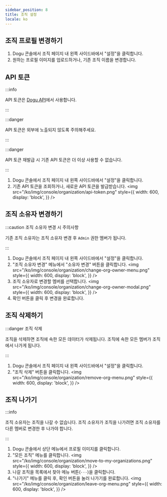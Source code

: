 ```yaml
---
sidebar_position: 8
title: 조직 설정
locale: ko
---
```



## 조직 프로필 변경하기

<OrgnizationOwnerPermission prefix="조직 프로필 변경은" />

1. Dogu 콘솔에서 조직 페이지 내 왼쪽 사이드바에서 "설정"을 클릭합니다.
2. 원하는 프로필 이미지를 업로드하거나, 기존 조직 이름을 변경합니다.

## API 토큰

<OrganizationAdminPermission prefix="API 토큰 조회 및 재발급은" />

:::info

API 토큰은 [Dogu API](/api)에서 사용합니다.

:::

:::danger

API 토큰은 외부에 노출되지 않도록 주의해주세요.

:::

:::danger

API 토큰 재발급 시 기존 API 토큰은 더 이상 사용할 수 없습니다.

:::

1. Dogu 콘솔에서 조직 페이지 내 왼쪽 사이드바에서 "설정"을 클릭합니다.
2. 기존 API 토큰을 조회하거나, 새로운 API 토큰을 발급받습니다.
   <img
     src="/ko/img/console/organization/api-token.png"
     style={{
       width: 600,
       display: 'block',
     }}
   />

## 조직 소유자 변경하기

<OrgnizationOwnerPermission prefix="조직 소유자 변경은" />

:::caution 조직 소유자 변경 시 주의사항

기존 조직 소유자는 조직 소유자 변경 후 `Admin` 권한 멤버가 됩니다.

:::

1. Dogu 콘솔에서 조직 페이지 내 왼쪽 사이드바에서 "설정"을 클릭합니다.
2. "조직 소유자 변경" 메뉴에서 "소유자 변경" 버튼을 클릭합니다.
   <img
     src="/ko/img/console/organization/change-org-owner-menu.png"
     style={{
       width: 600,
       display: 'block',
     }}
   />
3. 조직 소유자로 변경할 멤버를 선택합니다.
   <img
     src="/ko/img/console/organization/change-org-owner-modal.png"
     style={{
       width: 600,
       display: 'block',
     }}
   />
4. 확인 버튼을 클릭 후 변경을 완료합니다.

## 조직 삭제하기

<OrgnizationOwnerPermission prefix="조직 삭제는" />

:::danger 조직 삭제

조직을 삭제하면 조직에 속한 모든 데이터가 삭제됩니다. 조직에 속한 모든 멤버가 조직에서 나가게 됩니다.

:::

1. Dogu 콘솔에서 조직 페이지 내 왼쪽 사이드바에서 "설정"을 클릭합니다.
2. "조직 삭제" 버튼을 클릭합니다.
   <img
     src="/ko/img/console/organization/remove-org-menu.png"
     style={{
       width: 600,
       display: 'block',
     }}
   />

## 조직 나가기

:::info

조직 소유자는 조직을 나갈 수 없습니다. 조직 소유자가 조직을 나가려면 조직 소유자를 다른 멤버로 변경한 후 나가야 합니다.

:::

1. Dogu 콘솔에서 상단 메뉴에서 프로필 이미지를 클릭합니다.
2. "모든 조직" 메뉴를 클릭합니다.
   <img
     src="/ko/img/console/organization/move-to-my-organizations.png"
     style={{
       width: 600,
       display: 'block',
     }}
   />
3. 나갈 조직을 목록에서 찾아 메뉴 버튼(`···`)을 클릭합니다.
4. "나가기" 메뉴를 클릭 후, 확인 버튼을 눌러 나가기를 완료합니다.
   <img
     src="/ko/img/console/organization/leave-org-menu.png"
     style={{
       width: 600,
       display: 'block',
     }}
   />
